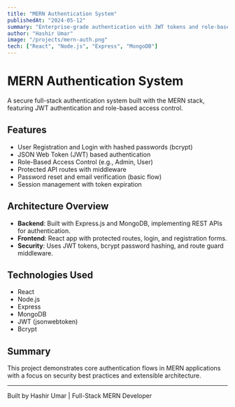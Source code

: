 ```yaml
---
title: "MERN Authentication System"
publishedAt: "2024-05-12"
summary: "Enterprise-grade authentication with JWT tokens and role-based access control."
author: "Hashir Umar"
image: "/projects/mern-auth.png"
tech: ["React", "Node.js", "Express", "MongoDB"]
---
```


# MERN Authentication System

A secure full-stack authentication system built with the MERN stack, featuring JWT authentication and role-based access control.

## Features

- User Registration and Login with hashed passwords (bcrypt)
- JSON Web Token (JWT) based authentication
- Role-Based Access Control (e.g., Admin, User)
- Protected API routes with middleware
- Password reset and email verification (basic flow)
- Session management with token expiration

## Architecture Overview

- **Backend**: Built with Express.js and MongoDB, implementing REST APIs for authentication.
- **Frontend**: React app with protected routes, login, and registration forms.
- **Security**: Uses JWT tokens, bcrypt password hashing, and route guard middleware.

## Technologies Used

- React
- Node.js
- Express
- MongoDB
- JWT (jsonwebtoken)
- Bcrypt

## Summary

This project demonstrates core authentication flows in MERN applications with a focus on security best practices and extensible architecture.

---
Built by Hashir Umar | Full-Stack MERN Developer
